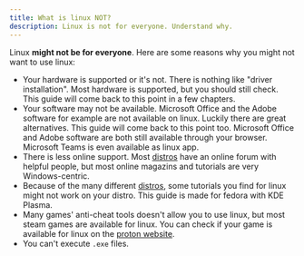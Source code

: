 ```yaml
---
title: What is linux NOT?
description: Linux is not for everyone. Understand why.
---
```


Linux **might not be for everyone**. Here are some reasons why you might not want to use linux:

- Your hardware is supported or it's not. There is nothing like "driver installation". Most hardware is supported, but you should still check. This guide will come back to this point in a few chapters.
- Your software may not be available. Microsoft Office and the Adobe software for example are not available on linux. Luckily there are great alternatives. This guide will come back to this point too. Microsoft Office and Adobe software are both still available through your browser. Microsoft Teams is even available as linux app.
- There is less online support. Most [distros](../2_whats_linux#distributions-short-distros) have an online forum with helpful people, but most online magazins and tutorials are very Windows-centric.
- Because of the many different [distros](../2_whats_linux#distributions-short-distros), some tutorials you find for linux might not work on your distro. This guide is made for fedora with KDE Plasma.
- Many games' anti-cheat tools doesn't allow you to use linux, but most steam games are available for linux. You can check if your game is available for linux on the [proton website](https://www.protondb.com/).
- You can't execute `.exe` files.